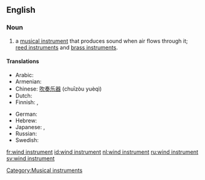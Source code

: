 ==English==

===Noun===
{{en-noun|sg=[[wind]] [[instrument]]}}

# {{music}} a [[musical instrument]] that produces sound when air flows through it; [[reed instrument]]s and [[brass instrument]]s.

====Translations====
{{trans-top|type of musical instrument}}
* Arabic: {{t-|ar|آلة الفم|f|tr=’ālati l-fam|sc=Arab}}
* Armenian: {{t-|hy|փողային նվագարան|tr=p'oġayin nvagaran|sc=Armn|xs=Armenian}}
* Chinese: [[吹奏乐器]] (chuīzòu yuèqì)
* Dutch: {{t+|nl|blaasinstrument|n}}
* Finnish: {{t+|fi|puhallinsoitin}}, {{t+|fi|puhallin}}
{{trans-mid}}
* German: {{t+|de|Blasinstrument|n}}
* Hebrew: {{t-|he|כלי נשיפה|tr=kli neshifa|sc=Hebr}}
* Japanese: {{t+|ja|管楽器|sc=Jpan}}, {{t-|ja|かんがっき|tr=kangakki|sc=Jpan}}
* Russian: {{t|ru|духовой инструмент|m|tr=duχovój instrum'ént|sc=Cyrl}}
* Swedish: {{t+|sv|blåsinstrument}}
{{trans-bottom}}

[[Category:Musical instruments]]

[[fr:wind instrument]]
[[id:wind instrument]]
[[nl:wind instrument]]
[[ru:wind instrument]]
[[sv:wind instrument]]
